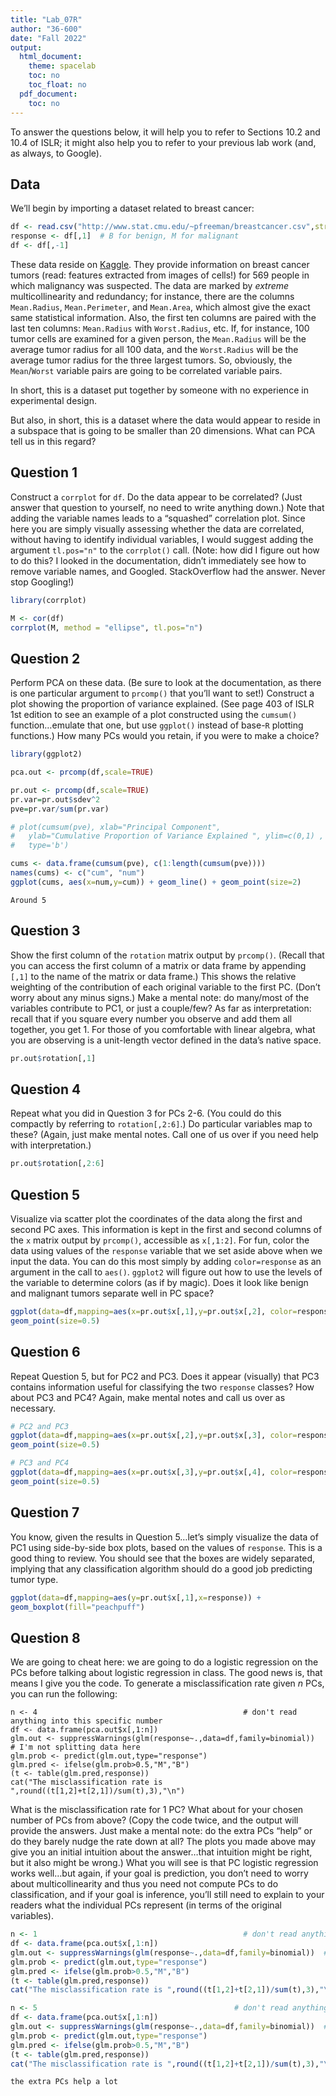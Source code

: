---
title: "Lab_07R"
author: "36-600"
date: "Fall 2022"
output:
  html_document:
    theme: spacelab
    toc: no
    toc_float: no
  pdf_document:
    toc: no
---

To answer the questions below, it will help you to refer to Sections 10.2 and 10.4 of ISLR; it might also help you to refer to your previous lab work (and, as always, to Google). 

## Data

We'll begin by importing a dataset related to breast cancer:
```{r}
df <- read.csv("http://www.stat.cmu.edu/~pfreeman/breastcancer.csv",stringsAsFactors=TRUE)
response <- df[,1]  # B for benign, M for malignant
df <- df[,-1]
```
These data reside on [Kaggle](https://www.kaggle.com/mciml/breast-cancer-wisconsin-data). They provide information on breast cancer tumors (read: features extracted from images of cells!) for 569 people in which malignancy was suspected. The data are marked by *extreme* multicollinearity and redundancy; for instance, there are the columns `Mean.Radius`, `Mean.Perimeter`, and `Mean.Area`, which almost give the exact same statistical information. Also, the first ten columns are paired with the last ten columns: `Mean.Radius` with `Worst.Radius`, etc. If, for instance, 100 tumor cells are examined for a given person, the `Mean.Radius` will be the average tumor radius for all 100 data, and the `Worst.Radius` will be the average tumor radius for the three largest tumors. So, obviously, the `Mean`/`Worst` variable pairs are going to be correlated variable pairs.

In short, this is a dataset put together by someone with no experience in experimental design.

But also, in short, this is a dataset where the data would appear to reside in a subspace that is going to be smaller than 20 dimensions. What can PCA tell us in this regard?

## Question 1

Construct a `corrplot` for `df`. Do the data appear to be correlated? (Just answer that question to yourself, no need to write anything down.) Note that adding the variable names leads to a "squashed" correlation plot. Since here you are simply visually assessing whether the data are correlated, without having to identify individual variables, I would suggest adding the argument `tl.pos="n"` to the `corrplot()` call. (Note: how did I figure out how to do this? I looked in the documentation, didn't immediately see how to remove variable names, and Googled. StackOverflow had the answer. Never stop Googling!)
```{r}
library(corrplot)

M <- cor(df)
corrplot(M, method = "ellipse", tl.pos="n")
```

## Question 2

Perform PCA on these data. (Be sure to look at the documentation, as there is one particular argument to `prcomp()` that you'll want to set!) Construct a plot showing the proportion of variance explained. (See page 403 of ISLR 1st edition to see an example of a plot constructed using the `cumsum()` function...emulate that one, but use `ggplot()` instead of base-`R` plotting functions.) How many PCs would you retain, if you were to make a choice?
```{r}
library(ggplot2)

pca.out <- prcomp(df,scale=TRUE)

pr.out <- prcomp(df,scale=TRUE)
pr.var=pr.out$sdev^2
pve=pr.var/sum(pr.var)

# plot(cumsum(pve), xlab="Principal Component",
#   ylab="Cumulative Proportion of Variance Explained ", ylim=c(0,1) ,
#   type='b')

cums <- data.frame(cumsum(pve), c(1:length(cumsum(pve))))
names(cums) <- c("cum", "num")
ggplot(cums, aes(x=num,y=cum)) + geom_line() + geom_point(size=2)
```
```
Around 5
```

## Question 3

Show the first column of the `rotation` matrix output by `prcomp()`. (Recall that you can access the first column of a matrix or data frame by appending `[,1]` to the name of the matrix or data frame.) This shows the relative weighting of the contribution of each original variable to the first PC. (Don't worry about any minus signs.) Make a mental note: do many/most of the variables contribute to PC1, or just a couple/few? As far as interpretation: recall that if you square every number you observe and add them all together, you get 1. For those of you comfortable with linear algebra, what you are observing is a unit-length vector defined in the data's native space.
```{r}
pr.out$rotation[,1]
```

## Question 4

Repeat what you did in Question 3 for PCs 2-6. (You could do this compactly by referring to `rotation[,2:6]`.) Do particular variables map to these? (Again, just make mental notes. Call one of us over if you need help with interpretation.)
```{r}
pr.out$rotation[,2:6]
```

## Question 5

Visualize via scatter plot the coordinates of the data along the first and second PC axes. This information is kept in the first and second columns of the `x` matrix output by `prcomp()`, accessible as `x[,1:2]`. For fun, color the data using values of the `response` variable that we set aside above when we input the data. You can do this most simply by adding `color=response` as an argument in the call to `aes()`. `ggplot2` will figure out how to use the levels of the variable to determine colors (as if by magic). Does it look like benign and malignant tumors separate well in PC space?
```{r}
ggplot(data=df,mapping=aes(x=pr.out$x[,1],y=pr.out$x[,2], color=response)) +
geom_point(size=0.5)
```

## Question 6

Repeat Question 5, but for PC2 and PC3. Does it appear (visually) that PC3 contains information useful for classifying the two `response` classes? How about PC3 and PC4? Again, make mental notes and call us over as necessary.
```{r}
# PC2 and PC3
ggplot(data=df,mapping=aes(x=pr.out$x[,2],y=pr.out$x[,3], color=response)) +
geom_point(size=0.5)

# PC3 and PC4
ggplot(data=df,mapping=aes(x=pr.out$x[,3],y=pr.out$x[,4], color=response)) +
geom_point(size=0.5)
```

## Question 7

You know, given the results in Question 5...let's simply visualize the data of PC1 using side-by-side box plots, based on the values of `response`. This is a good thing to review. You should see that the boxes are widely separated, implying that any classification algorithm should do a good job predicting tumor type.
```{r}
ggplot(data=df,mapping=aes(y=pr.out$x[,1],x=response)) +
geom_boxplot(fill="peachpuff")
```

## Question 8

We are going to cheat here: we are going to do a logistic regression on the PCs before talking about logistic regression in class. The good news is, that means I give you the code. To generate a misclassification rate given $n$ PCs, you can run the following:
```
n <- 4                                              # don't read anything into this specific number
df <- data.frame(pca.out$x[,1:n])
glm.out <- suppressWarnings(glm(response~.,data=df,family=binomial))  # I'm not splitting data here
glm.prob <- predict(glm.out,type="response")
glm.pred <- ifelse(glm.prob>0.5,"M","B")
(t <- table(glm.pred,response))
cat("The misclassification rate is ",round((t[1,2]+t[2,1])/sum(t),3),"\n")
```
What is the misclassification rate for 1 PC? What about for your chosen number of PCs from above? (Copy the code twice, and the output will provide the answers. Just make a mental note: do the extra PCs "help" or do they barely nudge the rate down at all? The plots you made above may give you an initial intuition about the answer...that intuition might be right, but it also might be wrong.) What you will see is that PC logistic regression works well...but again, if your goal is prediction, you don't need to worry about multicollinearity and thus you need not compute PCs to do classification, and if your goal is inference, you'll still need to explain to your readers what the individual PCs represent (in terms of the original variables).
```{r}
n <- 1                                              # don't read anything into this specific number
df <- data.frame(pca.out$x[,1:n])
glm.out <- suppressWarnings(glm(response~.,data=df,family=binomial))  # I'm not splitting data here
glm.prob <- predict(glm.out,type="response")
glm.pred <- ifelse(glm.prob>0.5,"M","B")
(t <- table(glm.pred,response))
cat("The misclassification rate is ",round((t[1,2]+t[2,1])/sum(t),3),"\n")

n <- 5                                            # don't read anything into this specific number
df <- data.frame(pca.out$x[,1:n])
glm.out <- suppressWarnings(glm(response~.,data=df,family=binomial))  # I'm not splitting data here
glm.prob <- predict(glm.out,type="response")
glm.pred <- ifelse(glm.prob>0.5,"M","B")
(t <- table(glm.pred,response))
cat("The misclassification rate is ",round((t[1,2]+t[2,1])/sum(t),3),"\n")
```
```
the extra PCs help a lot
```